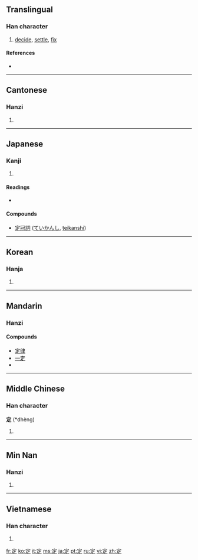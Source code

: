 ==Translingual==
{{stroke order|strokes=8}}
{{stroke order|type=animate}}

===Han character===
{{Han char|rn=40|rad=宀|as=05|sn=8|four=3080<sub>1</sub>|canj=十一卜人 (JMYO)|ids=⿱宀⿱一龰}}

# [[decide]], [[settle]], [[fix]]

====References====
* {{Han ref|kx=0283.180|dkj=07109|dj=0559.020|hdz=20918.020|uh=5B9A|ud=23450|bh=A977|bd=43383}}

----

==Cantonese==

===Hanzi===
{{yue-hanzi|jyut=|y=ding6}}

# {{defn|Cantonese|sort=宀05}}

----

==Japanese==

===Kanji===
{{ja-kanji|grade=3|rs=宀05}}

# {{defn|Japanese|sort=宀05}}

====Readings====
* {{ja-readings|on=[[てい]] (tei), [[じょう]] (jō)|kun=[[さだめる]] (sadameru), [[さだまる]] (sadamaru), [[さだめ]] (sadame)}}

====Compounds====
* [[定冠詞]] ([[ていかんし]], [[teikanshi]])

----

==Korean==

===Hanja===
{{ko-hanja|hangeul=정|rv=jeong|mr=chŏng}}

# {{defn|Korean|sort=宀05}}

----

==Mandarin==

===Hanzi===
{{cmn-hanzi|pin=[[dìng]] ([[ding4]])|wg=ting<sup>4</sup>}}

====Compounds====
* [[定律]]
* [[一定]]
* {{defn|Mandarin|sort=宀05}}

----

==Middle Chinese==

===Han character===
'''定''' (*dhèng)<!--asterisk indicates that this is a reconstructed pronunciation-->

# {{defn|Middle Chinese|sort=宀05}}

----

==Min Nan==

===Hanzi===
{{nan-hanzi|poj=tēng, tiāⁿ}}

# {{defn|Min Nan}}

----

==Vietnamese==

===Han character===
{{vi-hantu|[[định]]|rs=宀05}}

# {{defn|Vietnamese|sort=宀05}}

[[fr:定]]
[[ko:定]]
[[it:定]]
[[ms:定]]
[[ja:定]]
[[pt:定]]
[[ru:定]]
[[vi:定]]
[[zh:定]]